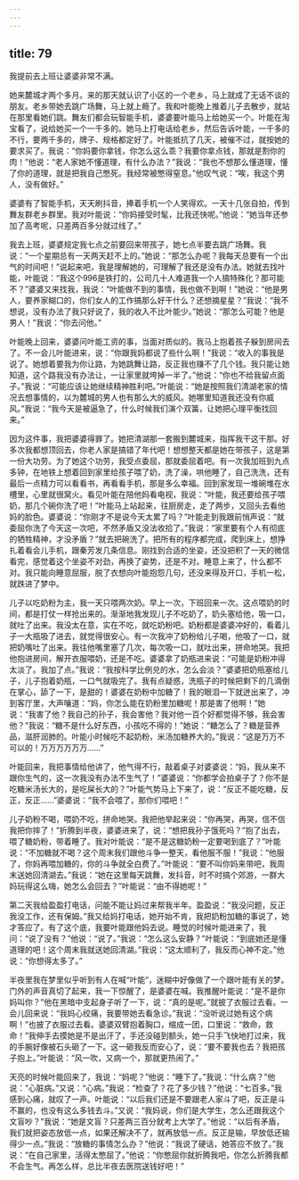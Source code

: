 ```yaml
---
---
---
```

title: 79
---




我提前去上班让婆婆非常不满。

她来麓城才两个多月。来的那天就认识了小区的一个老乡，马上就成了无话不谈的朋友。老乡带她去跳广场舞，马上就上瘾了。我和叶能晚上推着儿子去散步，就站在那里看她们跳。舞友们都会玩智能手机，婆婆要叶能马上给她买一个。叶能在淘宝看了，说给她买一个一千多的。她马上打电话给老乡，然后告诉叶能，一千多的不行，要两千多的，牌子、规格都定好了。叶能抵抗了几天，被催不过，就按她的要求买了。我说：“你妈要你拿钱，你怎么这么乖？我要你拿点钱，那就是割你的肉！”他说：“老人家她不懂道理，有什么办法？”我说：“我也不想那么懂道理，懂了你的道理，就是把我自己憋死。我经常被憋得窒息。”他叹气说：“唉，我这个男人，没有做好。”

婆婆有了智能手机，天天刷抖音，捧着手机一个人笑得欢。一天十几张自拍，传到舞友群老乡群里。我对叶能说：“你妈接受时髦，比我还快呢。”他说：“她当年还参加了高考呢，只差两百多分就过线了。”

我去上班，婆婆规定我七点之前要回来带孩子，她七点半要去跳广场舞。我说：“一个星期总有一天两天赶不上的。”她说：“那怎么办呢？我每天总要有一个出气的时间吧！”说起来吧，我是理解她的，可理解了我还是没有办法。她就去找叶能，叶能说：“我这个996是铁打的，公司几十人难道我一个人搞特殊化？那可能不？”婆婆又来找我，我说：“叶能做不到的事情，我也做不到啊！”她说：“他是男人，要养家糊口的，你们女人的工作搞那么好干什么？还想摘星星？”我说：“我不想说，没有办法了我只好说了，我的收入不比叶能少。”她说：“那怎么可能？他是男人！”我说：“你去问他。”

叶能晚上回来，婆婆问叶能工资的事，当面对质似的。我马上抱着孩子躲到房间去了。不一会儿叶能进来，说：“你跟我妈都说了些什么啊！”我说：“收入的事我是说了。她想着要我为你让路，为她跳舞让路，反正我也赚不了几个钱。我只能让她知道，这个路我没有办法让，一让家里就垮掉一半了。”他说：“你也不给我留点面子。”我说：“可能应该让她继续精神胜利吧。”叶能说：“她是按照我们清湖老家的情况去想事情的，以为麓城的男人也有那么大的威风。她哪里知道我还没有你威风。”我说：“我今天是被逼急了，什么时候我们演个双簧，让她把心理平衡找回来。”

因为这件事，我把婆婆得罪了。她把清湖那一套搬到麓城来，指挥我干这干那。好多次我都想顶回去，你老人家是搞错了年代吧！想想整天都是她在带孩子，这是第一份大功劳。为了她这个功劳，我受点委屈，那就委屈着吧。有一次我加班到九点多钟，在地铁上想着回到家里给孩子喂了奶，洗了澡，哄他睡了，自己洗洗，还有最后一点精力可以看看书，再看看手机，那是多么幸福。回到家发现一堆碗堆在水槽里，心里就很窝火。看见叶能在陪他妈看电视，我说：“叶能，我还要给孩子喂奶，那几个碗你洗了吧！”叶能马上站起来，往厨房走，走了两步，又回头去看他妈的脸色。婆婆说：“你刚才不是说今天太累了吗？”叶能走到我跟前悄声说：“就委屈你洗了今天这一次吧，不然矛盾又没法收拾了。”我说：“家里要有个人有彻底的牺牲精神，才没矛盾？”就去把碗洗了。把所有的程序都完成，爬到床上，想挣扎着看会儿手机，跟秦芳发几条信息。刚找到合适的坐姿，还没把积了一天的微信看完，感觉着这个坐姿不对劲，再换了姿势，还是不对。睡意上来了，什么都不对。我只能向睡意屈服，脱了衣想向叶能抱怨几句，还没来得及开口，手机一松，就跌进了梦中。

儿子以吃奶粉为主，我一天只喂两次奶。早上一次，下班回来一次。这点喂奶的时间，都是打仗一样抢出来的。渐渐地我发现儿子不吃奶了，奶头塞给他，吸一口，就吐了出来。我没太在意，实在不吃，就吃奶粉吧。奶粉都是婆婆冲好的，看着儿子一大瓶吸了进去，就觉得很安心。有一次我冲了奶粉给儿子喝，他吸了一口，就把奶嘴吐了出来。我往他嘴里塞了几次，每次吸一口，就吐出来，拼命地哭。我把他抱进房间，解开衣服喂奶，还是不吃。婆婆拿了奶瓶进来说：“可能是奶粉冲得太淡了。我加了点。”我说：“我按科学比例兑的水，怎么会淡？”婆婆把奶瓶塞给儿子，儿子抱着奶瓶，一口气就吸完了。我有点疑惑，洗瓶子的时候把剩下的几滴倒在掌心，舔了一下，是甜的！婆婆在奶粉中加糖了！我的眼泪一下就迸出来了，冲到客厅里，大声嚷道：“妈，你怎么能在奶粉里加糖呢！那是害了他啊！”她说：“我害了他？我自己的孙子，我会害他？我对他一百个好都觉得不够，我会害他？”我说：“糖不是什么好东西，小孩吃不得的！”她说：“糖怎么了？糖是营养品，滋肝润肺的。叶能小时候吃不起奶粉，米汤加糖养大的。”我说：“这是万万不可以的！万万万万万万……”

叶能回来，我把事情给他讲了，他气得不行，敲着桌子对婆婆说：“妈，我从来不跟你生气的，这一次我没有办法不生气了！”婆婆说：“你都学会拍桌子了？你不是吃糖米汤长大的，是吃屎长大的？”叶能气势马上下来了，说：“反正不能吃糖，反正，反正……”婆婆说：“我不会喂了，那你们喂吧！”

儿子奶粉不喝，喂奶不吃，拼命地哭。我把他举起来说：“你再哭，再哭，信不信我把你摔了！”折腾到半夜，婆婆进来了，说：“想把我孙子饿死吗？”抱了出去，喂了糖奶粉，带着睡了。我对叶能说：“是不是这糖奶粉一定要喝到底了？”叶能说：“不加糖就不喝？这个周末我们跟他斗争一整天，看他服不服！”我说：“他服了，你妈再喂加糖的，你的斗争就全白费了。”叶能说：“要不叫你妈来带吧，我周末送她回清湖去。”我说：“她在这里每天跳舞，发抖音，时不时搞个郊游，一群大妈玩得这么嗨，她怎么会回去？”叶能说：“由不得她呢！”

第二天我给盈盈打电话，问能不能让妈过来帮我半年。盈盈说：“我没问题，反正我没工作，还有保姆。”我又给妈打电话，她开始不肯，我把奶粉加糖的事说了，她才答应了。有了这个底，我要叶能跟他妈去说。睡觉的时候叶能进来了，我问：“说了没有？”他说：“说了。”我说：“怎么这么安静？”叶能说：“到底她还是懂道理的吧！这个周末我就送她回清湖。”我说：“这太顺利了，我反而心神不定。”他说：“你想得太多了。”

半夜里我在梦里似乎听到有人在喊“叶能”，迷糊中好像做了一个跟叶能有关的梦。门外的声音真切了起来，我一下惊醒了，是婆婆在喊。我推醒叶能说：“是不是你妈叫你？”他在黑暗中支起身子听了一下，说：“真的是呢。”就披了衣服过去看。一会儿回来说：“我妈心绞痛，我要带她去看急诊。”我说：“没听说过她有这个病啊！”也披了衣服过去看。婆婆双臂抱着胸口，缩成一团，口里说：“救命，救命！”我伸手去摸她是不是出汗了，手还没碰到额头，她一只手飞快地打过来，我的手腕好像被石头砸了一下。这一砸我反而安心了，说：“要不要我也去？我把孩子抱上。”叶能说：“风一吹，又病一个，那就更热闹了。”

天亮的时候叶能回来了，我说：“妈呢？”他说：“睡下了。”我说：“什么病？”他说：“心脏病。”又说：“心病。”我说：“检查了？花了多少钱？”他说：“七百多。”我感到心痛，就叹了一声。叶能说：“以后我们还是不要跟老人家斗了吧，反正是斗不赢的，也没有这么多钱去斗。”又说：“我妈说，你们是大学生，怎么还跟我这个文盲吵？”我说：“她是文盲？只差两三百分就考上大学了。”他说：“以后有矛盾，我们就把姿态放低一点，如果还解决不了，就再放低一点。反正是输，早放低还输得少一点。”我说：“放糖的事情怎么办？”他说：“我说了硬话，她答应不放了。”我说：“在自己家里，活得太憋屈了。”他说：“你憋屈你就折腾我吧，你怎么折腾我都不会生气。再怎么样，总比半夜去医院送钱好吧！”